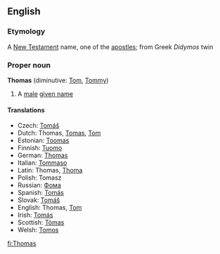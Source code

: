 ==English==
===Etymology===
A [[New Testament]] name, one of the [[apostle]]s; from Greek ''Didymos'' twin
===Proper noun===
'''Thomas''' (diminutive: [[Tom]], [[Tommy]])
#A [[male]] [[given name]]


====Translations====
*Czech: [[Tomáš]]
*Dutch: Thomas, [[Tomas]], [[Tom]]
*Estonian: [[Toomas]]
*Finnish: [[Tuomo]]
*German: [[Thomas#German|Thomas]]
*Italian: [[Tommaso]]
*Latin: Thomas, [[Thoma]]
*Polish: Tomasz
*Russian: [[Фома]]
*Spanish: [[Tomás]]
*Slovak: [[Tomáš]]
*English: Thomas, [[Tom]]
*Irish: [[Tomás]]
*Scottish: [[Tòmas]]
*Welsh: [[Tomos]]

[[fi:Thomas]]